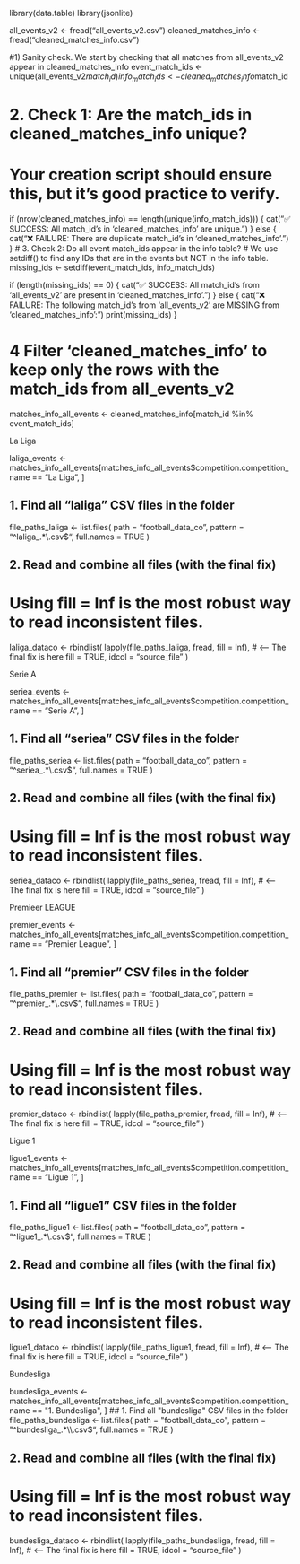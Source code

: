 library(data.table)
library(jsonlite)

all_events_v2 <- fread("all_events_v2.csv")
cleaned_matches_info <- fread("cleaned_matches_info.csv")

########################################################################################################
#1) Sanity check. We start by checking that all matches from all_events_v2 appear in cleaned_matches_info
event_match_ids <- unique(all_events_v2$match_id)
info_match_ids <- cleaned_matches_info$match_id

# 2. Check 1: Are the match_ids in cleaned_matches_info unique?
# Your creation script should ensure this, but it's good practice to verify.
if (nrow(cleaned_matches_info) == length(unique(info_match_ids))) {
  cat("✅ SUCCESS: All match_id's in 'cleaned_matches_info' are unique.\n")
} else {
  cat("❌ FAILURE: There are duplicate match_id's in 'cleaned_matches_info'.\n")
}
# 3. Check 2: Do all event match_ids appear in the info table?
# We use setdiff() to find any IDs that are in the events but NOT in the info table.
missing_ids <- setdiff(event_match_ids, info_match_ids)

if (length(missing_ids) == 0) {
  cat("✅ SUCCESS: All match_id's from 'all_events_v2' are present in 'cleaned_matches_info'.\n")
} else {
  cat("❌ FAILURE: The following match_id's from 'all_events_v2' are MISSING from 'cleaned_matches_info':\n")
  print(missing_ids)
}

# 4 Filter 'cleaned_matches_info' to keep only the rows with the match_ids from all_events_v2


matches_info_all_events <- cleaned_matches_info[match_id %in% event_match_ids]


##########################################################################################
############################## La Liga #############################################
##########################################################################################

laliga_events <- matches_info_all_events[matches_info_all_events$competition.competition_name == "La Liga", ]

## 1. Find all "laliga" CSV files in the folder
file_paths_laliga <- list.files(
  path = "football_data_co",
  pattern = "^laliga_.*\\.csv$",
  full.names = TRUE
)

## 2. Read and combine all files (with the final fix)
# Using fill = Inf is the most robust way to read inconsistent files.
laliga_dataco <- rbindlist(
  lapply(file_paths_laliga, fread, fill = Inf), # <-- The final fix is here
  fill = TRUE,
  idcol = "source_file"
)


##########################################################################################
############################## Serie A#############################################
##########################################################################################
seriea_events <- matches_info_all_events[matches_info_all_events$competition.competition_name == "Serie A", ]


## 1. Find all "seriea" CSV files in the folder
file_paths_seriea <- list.files(
  path = "football_data_co",
  pattern = "^seriea_.*\\.csv$",
  full.names = TRUE
)

## 2. Read and combine all files (with the final fix)
# Using fill = Inf is the most robust way to read inconsistent files.
seriea_dataco <- rbindlist(
  lapply(file_paths_seriea, fread, fill = Inf), # <-- The final fix is here
  fill = TRUE,
  idcol = "source_file"
)


##########################################################################################
############################## Premieer LEAGUE #############################################
##########################################################################################

premier_events <- matches_info_all_events[matches_info_all_events$competition.competition_name == "Premier League", ]

## 1. Find all "premier" CSV files in the folder
file_paths_premier <- list.files(
  path = "football_data_co",
  pattern = "^premier_.*\\.csv$",
  full.names = TRUE
)

## 2. Read and combine all files (with the final fix)
# Using fill = Inf is the most robust way to read inconsistent files.
premier_dataco <- rbindlist(
  lapply(file_paths_premier, fread, fill = Inf), # <-- The final fix is here
  fill = TRUE,
  idcol = "source_file"
)




##########################################################################################
############################## Ligue 1 #############################################
##########################################################################################

ligue1_events <- matches_info_all_events[matches_info_all_events$competition.competition_name == "Ligue 1", ]





## 1. Find all "ligue1" CSV files in the folder
file_paths_ligue1 <- list.files(
  path = "football_data_co",
  pattern = "^ligue1_.*\\.csv$",
  full.names = TRUE
)

## 2. Read and combine all files (with the final fix)
# Using fill = Inf is the most robust way to read inconsistent files.
ligue1_dataco <- rbindlist(
  lapply(file_paths_ligue1, fread, fill = Inf), # <-- The final fix is here
  fill = TRUE,
  idcol = "source_file"
)

##########################################################################################
############################## Bundesliga #############################################
##########################################################################################

bundesliga_events <- matches_info_all_events[matches_info_all_events$competition.competition_name == "1. Bundesliga", ]
## 1. Find all "bundesliga" CSV files in the folder
file_paths_bundesliga <- list.files(
  path = "football_data_co",
  pattern = "^bundesliga_.*\\.csv$",
  full.names = TRUE
)

## 2. Read and combine all files (with the final fix)
# Using fill = Inf is the most robust way to read inconsistent files.
bundesliga_dataco <- rbindlist(
  lapply(file_paths_bundesliga, fread, fill = Inf), # <-- The final fix is here
  fill = TRUE,
  idcol = "source_file"
)
